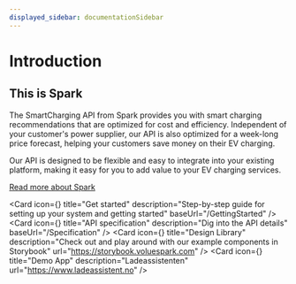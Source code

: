 ```yaml
---
displayed_sidebar: documentationSidebar
---
```



# Introduction

## This is Spark

The SmartCharging API from Spark provides you with smart charging recommendations that are optimized for cost and efficiency. Independent of your customer's power supplier, our API is also optimized for a week-long price forecast, helping your customers save money on their EV charging.

Our API is designed to be flexible and easy to integrate into your existing platform, making it easy for you to add value to your EV charging services.

[Read more about Spark](https://www.volue.com/spark)

<div style={{
  display: "grid",
  gridTemplateColumns: "repeat(2, 50%)",
  gap: "1rem",
}}>

<Card
    icon={<Rocket />}
    title="Get started"
    description="Step-by-step guide for setting up your system and getting started"
    baseUrl="/GettingStarted"
/>
<Card
    icon={<Network />}
    title="API specification"
    description="Dig into the API details"
    baseUrl="/Specification"
/>
<Card
    icon={<Puzzle />}
    title="Design Library"
    description="Check out and play around with our example components in Storybook"
    url="https://storybook.voluespark.com"
/>
<Card
    icon={<Lightning />}
    title="Demo App"
    description="Ladeassistenten"
    url="https://www.ladeassistent.no"
/>
</div>

